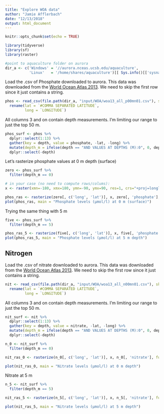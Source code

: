 ```yaml
---
title: "Explore WOA data"
author: "Jamie Afflerbach"
date: "12/13/2018"
output: html_document
---
```


```r
knitr::opts_chunk$set(echo = TRUE)

library(tidyverse)
library(sf)
library(raster)

#point to aquaculture folder on aurora
dir_a <- c('Windows' = '//aurora.nceas.ucsb.edu/aquaculture',
           'Linux'   = '/home/shares/aquaculture')[[ Sys.info()[['sysname']] ]]
```

Load the .csv of Phosphate downloaded to aurora. This data was downloaded from the [World Ocean Atlas 2013](https://www.nodc.noaa.gov/cgi-bin/OC5/woa13/woa13oxnu.pl). We need to skip the first row since it just contains a string.

```r
phos <- read_csv(file.path(dir_a, "input/WOA/woa13_all_p00mn01.csv"), skip = 1) %>%
  rename(lat = `#COMMA SEPARATED LATITUDE`, 
         long = `LONGITUDE`)
```

All columns 3 and on contain depth measurements. I'm limiting our range to just the top 50 m.

```r
phos_surf <- phos %>%
  dplyr::select(1:13) %>%
  gather(key = depth, value = phosphate, -lat, -long) %>%
  mutate(depth_m = ifelse(depth == "AND VALUES AT DEPTHS (M):0", 0, depth)) %>%
  dplyr::select(-depth)
```

Let's rasterize phosphate values at 0 m depth (surface)

```r
zero <- phos_surf %>%
  filter(depth_m == 0)

# in your case (no need to compute rows/colums):
x <- raster(xmn=-180, xmx=180, ymn=-90, ymx=90, res=1, crs="+proj=longlat +datum=WGS84")

phos_ras <- rasterize(zero[, c('long', 'lat')], x, zero[, 'phosphate'], fun=mean)
plot(phos_ras, main = "Phosphate levels (µmol/l) at 0 m (surface)")
```

Trying the same thing with 5 m

```r
five <- phos_surf %>%
  filter(depth_m == 5)

phos_ras_5 <- rasterize(five[, c('long', 'lat')], x, five[, 'phosphate'], fun=mean)
plot(phos_ras_5, main = "Phosphate levels (µmol/l) at 5 m depth")
```

## Nitrogen

Load the .csv of nitrate downloaded to aurora. This data was downloaded from the [World Ocean Atlas 2013](https://www.nodc.noaa.gov/cgi-bin/OC5/woa13/woa13oxnu.pl). We need to skip the first row since it just contains a string.

```r
nit <- read_csv(file.path(dir_a, "input/WOA/woa13_all_n00mn01.csv"), skip = 1) %>%
  rename(lat = `#COMMA SEPARATED LATITUDE`, 
         long = `LONGITUDE`)
```

All columns 3 and on contain depth measurements. I'm limiting our range to just the top 50 m.

```r
nit_surf <- nit %>%
  dplyr::select(1:13) %>%
  gather(key = depth, value = nitrate, -lat, -long) %>%
  mutate(depth_m = ifelse(depth == "AND VALUES AT DEPTHS (M):0", 0, depth)) %>%
  dplyr::select(-depth)
```

```r
n_0 <- nit_surf %>%
  filter(depth_m == 0)

nit_ras_0 <- rasterize(n_0[, c('long', 'lat')], x, n_0[, 'nitrate'], fun=mean)

plot(nit_ras_0, main = "Nitrate levels (µmol/l) at 0 m depth")
```

Nitrate at 5 m

```r
n_5 <- nit_surf %>%
  filter(depth_m == 5)

nit_ras_5 <- rasterize(n_5[, c('long', 'lat')], x, n_5[, 'nitrate'], fun=mean)

plot(nit_ras_5, main = "Nitrate levels (µmol/l) at 5 m depth")
```














